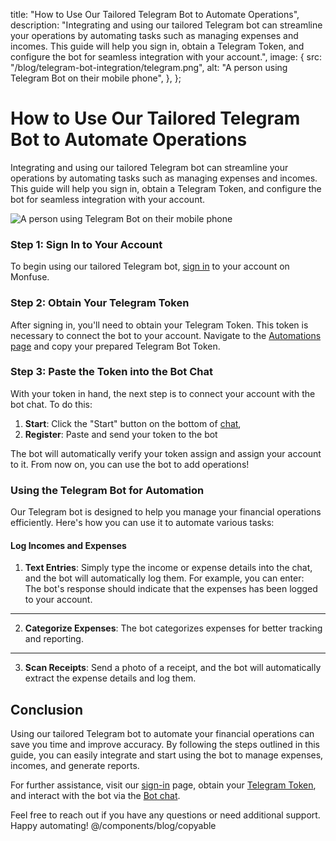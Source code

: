 
  title: "How to Use Our Tailored Telegram Bot to Automate Operations",
  description:
    "Integrating and using our tailored Telegram bot can streamline your operations by automating tasks such as managing expenses and incomes. This guide will help you sign in, obtain a Telegram Token, and configure the bot for seamless integration with your account.",
  image: {
    src: "/blog/telegram-bot-integration/telegram.png",
    alt: "A person using Telegram Bot on their mobile phone",
  },
};

# How to Use Our Tailored Telegram Bot to Automate Operations

Integrating and using our tailored Telegram bot can streamline your operations by automating tasks such as managing expenses and incomes. This guide will help you sign in, obtain a Telegram Token, and configure the bot for seamless integration with your account.

![A person using Telegram Bot on their mobile phone](/blog/telegram-bot-integration/telegram.png "Telegram Bot")

### Step 1: Sign In to Your Account

To begin using our tailored Telegram bot, [sign in](https://app.monfuse.com/sign-in) to your account on Monfuse.

### Step 2: Obtain Your Telegram Token

After signing in, you'll need to obtain your Telegram Token. This token is necessary to connect the bot to your account. Navigate to the [Automations page](https://app.monfuse.com/automations) and copy your prepared Telegram Bot Token.

### Step 3: Paste the Token into the Bot Chat

With your token in hand, the next step is to connect your account with the bot chat. To do this:

1. **Start**: Click the "Start" button on the bottom of [chat](https://web.telegram.org/k/#@MonfuseBot),
2. **Register**: Paste and send your token to the bot

The bot will automatically verify your token assign and assign your account to it. From now on, you can use the bot to add operations!

### Using the Telegram Bot for Automation

Our Telegram bot is designed to help you manage your financial operations efficiently. Here's how you can use it to automate various tasks:

#### Log Incomes and Expenses

1. **Text Entries**: Simply type the income or expense details into the chat, and the bot will automatically log them. For example, you can enter: <div className="my-4"><Copyable content="Spent $50 on groceries" /></div> The bot's response should indicate that the expenses has been logged to your account.

---

2. **Categorize Expenses**: The bot categorizes expenses for better tracking and reporting.

---

3. **Scan Receipts**: Send a photo of a receipt, and the bot will automatically extract the expense details and log them.

## Conclusion

Using our tailored Telegram bot to automate your financial operations can save you time and improve accuracy. By following the steps outlined in this guide, you can easily integrate and start using the bot to manage expenses, incomes, and generate reports.

For further assistance, visit our [sign-in](https://app.monfuse.com/sign-in) page, obtain your [Telegram Token](https://app.monfuse.com/automations), and interact with the bot via the [Bot chat](https://web.telegram.org/k/#@MonfuseBot).

Feel free to reach out if you have any questions or need additional support. Happy automating!
@/components/blog/copyable
